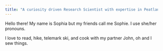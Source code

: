 ```yaml
---
title: "A curiosity driven Research Scientist with expertise in Peatland Biogeochemistry"
---
```


Hello there! My name is Sophia but my friends call me Sophie. I use she/her pronouns.

I love to read, hike, telemark ski, and cook with my partner John, oh and I sew things.

